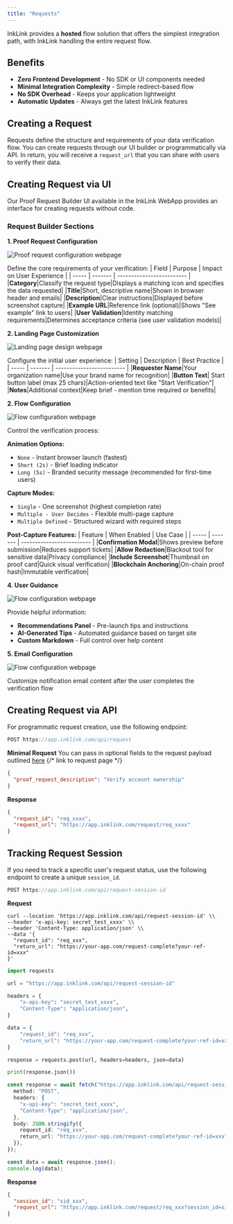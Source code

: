 ```yaml
---
title: "Requests"
---
```


InkLink provides a **hosted** flow solution that offers the simplest integration path, with InkLink handling the entire request flow.

## Benefits

- **Zero Frontend Development** - No SDK or UI components needed
- **Minimal Integration Complexity** - Simple redirect-based flow
- **No SDK Overhead** - Keeps your application lightweight
- **Automatic Updates** - Always get the latest InkLink features

## Creating a Request

Requests define the structure and requirements of your data verification flow. You can create requests through our UI builder or programmatically via API. In return, you will receive a `request_url` that you can share with users to verify their data.

## Creating Request via UI

Our Proof Request Builder UI available in the InkLink WebApp provides an interface for creating requests without code.

### Request Builder Sections

**1. Proof Request Configuration**

![Proof request configuration webpage](/images/request-1.png)

Define the core requirements of your verification:
| Field | Purpose | Impact on User Experience |
| ----- | ------- | ------------------------- |
|**Category**|Classify the request type|Displays a matching icon and specifies the data requested|
|**Title**|Short, descriptive name|Shown in browser header and emails|
|**Description**|Clear instructions|Displayed before screenshot capture|
|**Example URL**|Reference link (optional)|Shows "See example" link to users|
|**User Validation**|Identity matching requirements|Determines acceptance criteria (see user validation models)|

**2. Landing Page Customization**

![Landing page design webpage](/images/request-2.png)

Configure the initial user experience:
| Setting | Description | Best Practice |
| ----- | ------- | ------------------------- |
|**Requester Name**|Your organization name|Use your brand name for recognition|
|**Button Text**| Start button label (max 25 chars)|Action-oriented text like "Start Verification"|
|**Notes**|Additional context|Keep brief - mention time required or benefits|

**2. Flow Configuration**

![Flow configuration webpage](/images/request-3.png)

Control the verification process:

**Animation Options:**

- `None` - Instant browser launch (fastest)
- `Short (2s)` - Brief loading indicator
- `Long (5s)` - Branded security message (recommended for first-time users)

**Capture Modes:**

- `Single` - One screenshot (highest completion rate)
- `Multiple - User Decides` - Flexible multi-page capture
- `Multiple Defined` - Structured wizard with required steps

**Post-Capture Features:**
| Feature | When Enabled | Use Case |
| ----- | ------- | ------------------------- |
|**Confirmation Modal**|Shows preview before submission|Reduces support tickets|
|**Allow Redaction**|Blackout tool for sensitive data|Privacy compliance|
|**Include Screenshot**|Thumbnail on proof card|Quick visual verification|
|**Blockchain Anchoring**|On-chain proof hash|Immutable verification|

**4. User Guidance**

![Flow configuration webpage](/images/request-4.png)

Provide helpful information:

- **Recommendations Panel** - Pre-launch tips and instructions
- **AI-Generated Tips** - Automated guidance based on target site
- **Custom Markdown** - Full control over help content

**5. Email Configuration**

![Flow configuration webpage](/images/request-5.png)

Customize notification email content after the user completes the verification flow

## Creating Request via API

For programmatic request creation, use the following endpoint:

```Typescript
POST https://app.inklink.com/api/request
```

**Minimal Request**
You can pass in optional fields to the request payload outlined [here](/api-reference/endpoint/create) {/* link to request page */}

```json Required request body field
{
  "proof_request_description": "Verify account ownership"
}
```

**Response**

```json JSON
{
  "request_id": "req_xxxx",
  "request_url": "https://app.inklink.com/request/req_xxxx"
}
```

## Tracking Request Session

If you need to track a specific user's request status, use the following endpoint to create a unique `session_id`.

```typescript
POST https://app.inklink.com/api/request-session-id
```

**Request**

<CodeGroup>

```shell curl
curl --location 'https://app.inklink.com/api/request-session-id' \\
--header 'x-api-key: secret_test_xxxx' \\
--header 'Content-Type: application/json' \\
--data '{
  "request_id": "req_xxx",
  "return_url": "https://your-app.com/request-complete?your-ref-id=xxx"
}'
```

```python Python
import requests

url = "https://app.inklink.com/api/request-session-id"

headers = {
    "x-api-key": "secret_test_xxxx",
    "Content-Type": "application/json",
}

data = {
    "request_id": "req_xxx",
    "return_url": "https://your-app.com/request-complete?your-ref-id=xxx",
}

response = requests.post(url, headers=headers, json=data)

print(response.json())

```

```typescript TypeScript
const response = await fetch("https://app.inklink.com/api/request-session-id", {
  method: "POST",
  headers: {
    "x-api-key": "secret_test_xxxx",
    "Content-Type": "application/json",
  },
  body: JSON.stringify({
    request_id: "req_xxx",
    return_url: "https://your-app.com/request-complete?your-ref-id=xxx",
  }),
});

const data = await response.json();
console.log(data);
```

</CodeGroup>

**Response**

```json JSON
{
  "session_id": "sid_xxx",
  "request_url": "https://app.inklink.com/request/req_xxx?session_id=sid_xxx"
}
```
